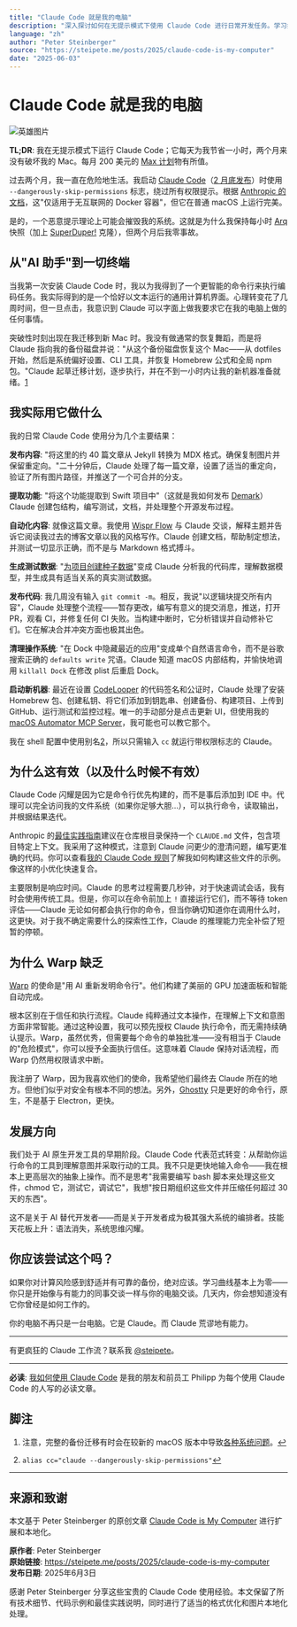 ```yaml
---
title: "Claude Code 就是我的电脑"
description: "深入探讨如何在无提示模式下使用 Claude Code 进行日常开发任务。学习如何利用 AI 进行内容发布、代码提取、自动化和系统管理。"
language: "zh"
author: "Peter Steinberger"
source: "https://steipete.me/posts/2025/claude-code-is-my-computer"
date: "2025-06-03"
---
```


# Claude Code 就是我的电脑

![英雄图片](/images/steipete-article/hero.png)

**TL;DR**: 我在无提示模式下运行 Claude Code；它每天为我节省一小时，两个月来没有破坏我的 Mac。每月 200 美元的 [Max 计划](https://steipete.me/posts/2025/stop-overthinking-ai-subscriptions/)物有所值。

过去两个月，我一直在危险地生活。我启动 [Claude Code](https://claude.ai/code)（[2 月底发布](https://www.anthropic.com/news/claude-3-7-sonnet)）时使用 `--dangerously-skip-permissions` 标志，绕过所有权限提示。根据 [Anthropic 的文档](https://docs.anthropic.com/en/docs/claude-code)，这"仅适用于无互联网的 Docker 容器"，但它在普通 macOS 上运行完美。

是的，一个恶意提示理论上可能会摧毁我的系统。这就是为什么我保持每小时 [Arq](https://www.arqbackup.com/) 快照（加上 [SuperDuper!](https://www.shirt-pocket.com/SuperDuper/SuperDuperDescription.html) 克隆），但两个月后我零事故。

## 从"AI 助手"到一切终端

当我第一次安装 Claude Code 时，我以为我得到了一个更智能的命令行来执行编码任务。我实际得到的是一个恰好以文本运行的通用计算机界面。心理转变花了几周时间，但一旦点击，我意识到 Claude 可以字面上做我要求它在我的电脑上做的任何事情。

突破性时刻出现在我迁移到新 Mac 时。我没有做通常的恢复舞蹈，而是将 Claude 指向我的备份磁盘并说："从这个备份磁盘恢复这个 Mac——从 dotfiles 开始，然后是系统偏好设置、CLI 工具，并恢复 Homebrew 公式和全局 npm 包。"Claude 起草迁移计划，逐步执行，并在不到一小时内让我的新机器准备就绪。[1](https://steipete.me/posts/2025/claude-code-is-my-computer#user-content-fn-1)

## 我实际用它做什么

我的日常 Claude Code 使用分为几个主要结果：

**发布内容**: "将这里的约 40 篇文章从 Jekyll 转换为 MDX 格式。确保复制图片并保留重定向。"二十分钟后，Claude 处理了每一篇文章，设置了适当的重定向，验证了所有图片路径，并推送了一个可合并的分支。

**提取功能**: "将这个功能提取到 Swift 项目中"（这就是我如何发布 [Demark](https://steipete.me/posts/2025/introducing-demark-html-to-markdown-in-swift/)）Claude 创建包结构，编写测试，文档，并处理整个开源发布过程。

**自动化内容**: 就像这篇文章。我使用 [Wispr Flow](https://wisprflow.ai/) 与 Claude 交谈，解释主题并告诉它阅读我过去的博客文章以我的风格写作。Claude 创建文档，帮助制定想法，并测试一切显示正确，而不是与 Markdown 格式搏斗。

**生成测试数据**: "[为项目创建种子数据](https://x.com/steipete/status/1923897903698887036)"变成 Claude 分析我的代码库，理解数据模型，并生成具有适当关系的真实测试数据。

**发布代码**: 我几周没有输入 `git commit -m`。相反，我说"以逻辑块提交所有内容"，Claude 处理整个流程——暂存更改，编写有意义的提交消息，推送，打开 PR，观看 CI，并修复任何 CI 失败。当构建中断时，它分析错误并自动修补它们。它在解决合并冲突方面也极其出色。

**清理操作系统**: "在 Dock 中隐藏最近的应用"变成单个自然语言命令，而不是谷歌搜索正确的 `defaults write` 咒语。Claude 知道 macOS 内部结构，并愉快地调用 `killall Dock` 在修改 plist 后重启 Dock。

**启动新机器**: 最近在设置 [CodeLooper](https://www.codelooper.app/) 的代码签名和公证时，Claude 处理了安装 Homebrew 包、创建私钥、将它们添加到钥匙串、创建备份、构建项目、上传到 GitHub、运行测试和监控过程。唯一的手动部分是点击更新 UI，但使用我的 [macOS Automator MCP Server](https://github.com/steipete/macos-automator-mcp)，我可能也可以教它那个。

我在 shell 配置中使用别名[2](https://steipete.me/posts/2025/claude-code-is-my-computer#user-content-fn-2)，所以只需输入 `cc` 就运行带权限标志的 Claude。

## 为什么这有效（以及什么时候不有效）

Claude Code 闪耀是因为它是命令行优先构建的，而不是事后添加到 IDE 中。代理可以完全访问我的文件系统（如果你足够大胆…），可以执行命令，读取输出，并根据结果迭代。

Anthropic 的[最佳实践指南](https://www.anthropic.com/engineering/claude-code-best-practices)建议在仓库根目录保持一个 `CLAUDE.md` 文件，包含项目特定上下文。我采用了这种模式，注意到 Claude 问更少的澄清问题，编写更准确的代码。你可以查看[我的 Claude Code 规则](https://github.com/steipete/agent-rules)了解我如何构建这些文件的示例。像这样的小优化快速复合。

主要限制是响应时间。Claude 的思考过程需要几秒钟，对于快速调试会话，我有时会使用传统工具。但是，你可以在命令前加上 `!` 直接运行它们，而不等待 token 评估——Claude 无论如何都会执行你的命令，但当你确切知道你在调用什么时，这更快。对于我不确定需要什么的探索性工作，Claude 的推理能力完全补偿了短暂的停顿。

## 为什么 Warp 缺乏

[Warp](https://www.warp.dev/) 的使命是"用 AI 重新发明命令行"。他们构建了美丽的 GPU 加速面板和智能自动完成。

根本区别在于信任和执行流程。Claude 纯粹通过文本操作，在理解上下文和意图方面非常智能。通过这种设置，我可以预先授权 Claude 执行命令，而无需持续确认提示。Warp，虽然优秀，但需要每个命令的单独批准——没有相当于 Claude 的"危险模式"，你可以授予全面执行信任。这意味着 Claude 保持对话流程，而 Warp 仍然用权限请求中断。

我注册了 Warp，因为我喜欢他们的使命，我希望他们最终去 Claude 所在的地方。但他们似乎对安全有根本不同的想法。另外，[Ghostty](https://ghostty.org/) 只是更好的命令行，原生，不是基于 Electron，更快。

## 发展方向

我们处于 AI 原生开发工具的早期阶段。Claude Code 代表范式转变：从帮助你运行命令的工具到理解意图并采取行动的工具。我不只是更快地输入命令——我在根本上更高层次的抽象上操作。而不是思考"我需要编写 bash 脚本来处理这些文件，chmod 它，测试它，调试它"，我想"按日期组织这些文件并压缩任何超过 30 天的东西"。

这不是关于 AI 替代开发者——而是关于开发者成为极其强大系统的编排者。技能天花板上升：语法消失，系统思维闪耀。

## 你应该尝试这个吗？

如果你对计算风险感到舒适并有可靠的备份，绝对应该。学习曲线基本上为零——你只是开始像与有能力的同事交谈一样与你的电脑交谈。几天内，你会想知道没有它你曾经是如何工作的。

你的电脑不再只是一台电脑。它是 Claude。而 Claude 荒谬地有能力。

---

有更疯狂的 Claude 工作流？联系我 [@steipete](https://twitter.com/steipete)。

---

**必读**: [我如何使用 Claude Code](https://spiess.dev/blog/how-i-use-claude-code) 是我的朋友和前员工 Philipp 为每个使用 Claude Code 的人写的必读文章。

## 脚注

1. 注意，完整的备份迁移有时会在较新的 macOS 版本中导致[各种系统问题](https://discussions.apple.com/thread/255759421)。[↩](https://steipete.me/posts/2025/claude-code-is-my-computer#user-content-fnref-1)

2. `alias cc="claude --dangerously-skip-permissions"`[↩](https://steipete.me/posts/2025/claude-code-is-my-computer#user-content-fnref-2)

---

## 来源和致谢

本文基于 Peter Steinberger 的原创文章 [Claude Code is My Computer](https://steipete.me/posts/2025/claude-code-is-my-computer) 进行扩展和本地化。

**原作者**: Peter Steinberger  
**原始链接**: https://steipete.me/posts/2025/claude-code-is-my-computer  
**发布日期**: 2025年6月3日  

感谢 Peter Steinberger 分享这些宝贵的 Claude Code 使用经验。本文保留了所有技术细节、代码示例和最佳实践说明，同时进行了适当的格式优化和图片本地化处理。 